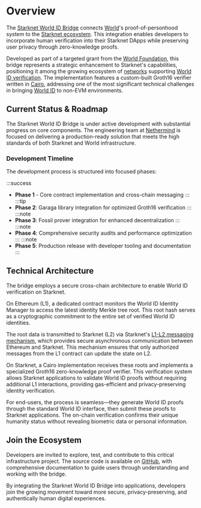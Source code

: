 # Overview

The [Starknet World ID Bridge](https://github.com/NethermindEth/starknet-worldcoin-bridge) connects [World](https://world.org/)'s proof-of-personhood system to the [Starknet ecosystem](https://www.starknet.io/dapps/). This integration enables developers to incorporate human verification into their Starknet DApps while preserving user privacy through zero-knowledge proofs.

Developed as part of a targeted grant from the [World Foundation](https://foundation.world.org/), this bridge represents a strategic enhancement to Starknet's capabilities, positioning it among the growing ecosystem of [networks](https://docs.world.org/world-id/reference/contracts#supported-chains) supporting [World ID verification](https://world.org/blog/announcements/new-state-bridge-update-enables-permissionless-integration-world-id). The implementation features a custom-built Groth16 verifier written in [Cairo](https://www.cairo-lang.org/), addressing one of the most significant technical challenges in bringing [World ID](https://world.org/world-id) to non-EVM environments.

## Current Status & Roadmap

The Starknet World ID Bridge is under active development with substantial progress on core components. The engineering team at [Nethermind](https://www.nethermind.io/) is focused on delivering a production-ready solution that meets the high standards of both Starknet and World infrastructure.

### Development Timeline

The development process is structured into focused phases:

:::success
- **Phase 1** - Core contract implementation and cross-chain messaging
:::
:::tip
- **Phase 2**: Garaga library integration for optimized Groth16 verification
:::
:::note
- **Phase 3**: Fossil prover integration for enhanced decentralization
:::
:::note
- **Phase 4**: Comprehensive security audits and performance optimization
:::
:::note
- **Phase 5**: Production release with developer tooling and documentation
:::
## Technical Architecture

The bridge employs a secure cross-chain architecture to enable World ID verification on Starknet.

On Ethereum (L1), a dedicated contract monitors the World ID Identity Manager to access the latest identity Merkle tree root. This root hash serves as a cryptographic commitment to the entire set of verified World ID identities.

The root data is transmitted to Starknet (L2) via Starknet's [L1-L2 messaging mechanism](https://docs.starknet.io/architecture-and-concepts/network-architecture/messaging-mechanism/), which provides secure asynchronous communication between Ethereum and Starknet. This mechanism ensures that only authorized messages from the L1 contract can update the state on L2.

On Starknet, a Cairo implementation receives these roots and implements a specialized Groth16 zero-knowledge proof verifier. This verification system allows Starknet applications to validate World ID proofs without requiring additional L1 interactions, providing gas-efficient and privacy-preserving identity verification.

For end-users, the process is seamless—they generate World ID proofs through the standard World ID interface, then submit these proofs to Starknet applications. The on-chain verification confirms their unique humanity status without revealing biometric data or personal information.
## Join the Ecosystem

Developers are invited to explore, test, and contribute to this critical infrastructure project. The source code is available on [GitHub](https://github.com/NethermindEth/starknet-worldcoin-bridge), with comprehensive documentation to guide users through understanding and working with the bridge.

By integrating the Starknet World ID Bridge into applications, developers join the growing movement toward more secure, privacy-preserving, and authentically human digital experiences.